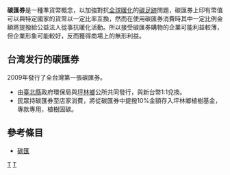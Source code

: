 {{article issues
|
{{Intromissing|time=2011-04-13T09:15:31+00:00}}
{{Unreferenced|time=2011-04-13T09:15:31+00:00}}
{{Update|time=2015-01-15}}
}}
'''碳匯券'''是一種準貨幣概念，以加強對抗[[全球暖化|全球暖化]]的[[碳足跡|碳足跡]]問題，碳匯券上印有幣值可以與特定國家的貨幣以一定比率互換，然而在使用碳匯券消費時其中一定比例金額將提撥給公益法人從事抗暖化活動。所以接受碳匯券購物的企業可能利益較薄，但企業形象可能較好，反而獲得商場上的無形利益。

==台湾发行的碳匯券==
2009年發行了全台灣第一張碳匯券。
*由[[新北市|臺北縣]]政府環保局與[[坪林區|坪林鄉]]公所共同發行，與新台幣1:1兌換。
*民眾持碳匯券至店家消費，將從碳匯券中提撥10%金額存入坪林鄉植樹基金，專款專用，植樹固碳。

==參考條目==
*[[碳匯|碳匯]]

[[category:环境保护|T]]
[[category:证券|T]]